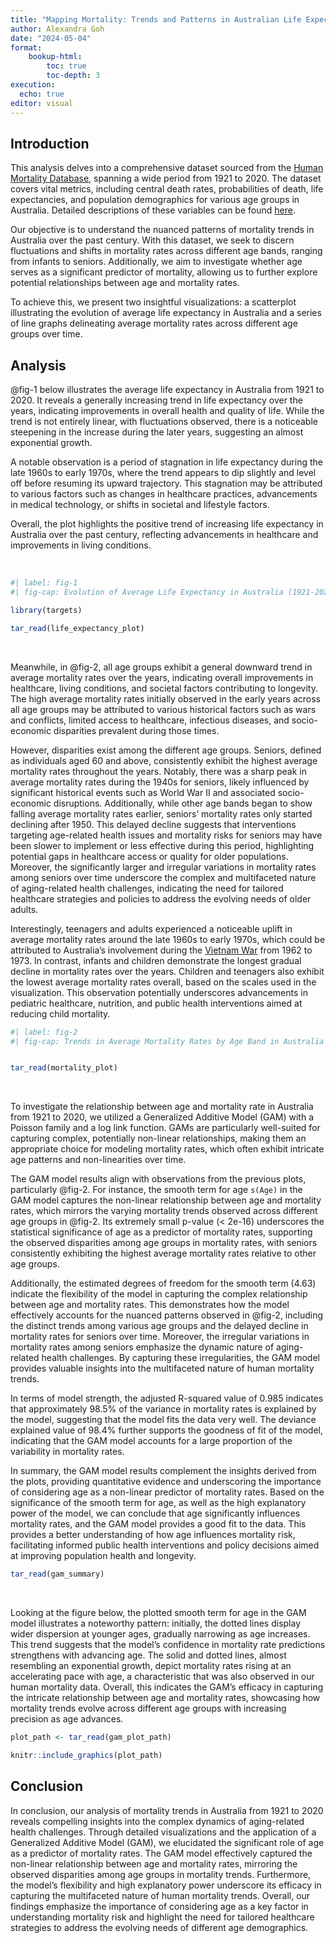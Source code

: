 ```yaml
---
title: "Mapping Mortality: Trends and Patterns in Australian Life Expectancy"
author: Alexandra Goh
date: "2024-05-04"
format:
    bookup-html:
        toc: true
        toc-depth: 3
execution:
  echo: true
editor: visual
---
```


## Introduction

This analysis delves into a comprehensive dataset sourced from the [Human Mortality Database](https://mortality.org/Country/Country?cntr=AUS), spanning a wide period from 1921 to 2020. The dataset covers vital metrics, including central death rates, probabilities of death, life expectancies, and population demographics for various age groups in Australia. Detailed descriptions of these variables can be found [here](https://mortality.org/Data/ExplanatoryNotes#Description1).

Our objective is to understand the nuanced patterns of mortality trends in Australia over the past century. With this dataset, we seek to discern fluctuations and shifts in mortality rates across different age bands, ranging from infants to seniors. Additionally, we aim to investigate whether age serves as a significant predictor of mortality, allowing us to further explore potential relationships between age and mortality rates.

To achieve this, we present two insightful visualizations: a scatterplot illustrating the evolution of average life expectancy in Australia and a series of line graphs delineating average mortality rates across different age groups over time.

## Analysis

@fig-1 below illustrates the average life expectancy in Australia from 1921 to 2020. It reveals a generally increasing trend in life expectancy over the years, indicating improvements in overall health and quality of life. While the trend is not entirely linear, with fluctuations observed, there is a noticeable steepening in the increase during the later years, suggesting an almost exponential growth.

A notable observation is a period of stagnation in life expectancy during the late 1960s to early 1970s, where the trend appears to dip slightly and level off before resuming its upward trajectory. This stagnation may be attributed to various factors such as changes in healthcare practices, advancements in medical technology, or shifts in societal and lifestyle factors.

Overall, the plot highlights the positive trend of increasing life expectancy in Australia over the past century, reflecting advancements in healthcare and improvements in living conditions.

<br>

```r
#| label: fig-1
#| fig-cap: Evolution of Average Life Expectancy in Australia (1921-2020)

library(targets)

tar_read(life_expectancy_plot)

```

<br>

Meanwhile, in @fig-2, all age groups exhibit a general downward trend in average mortality rates over the years, indicating overall improvements in healthcare, living conditions, and societal factors contributing to longevity. The high average mortality rates initially observed in the early years across all age groups may be attributed to various historical factors such as wars and conflicts, limited access to healthcare, infectious diseases, and socio-economic disparities prevalent during those times.

However, disparities exist among the different age groups. Seniors, defined as individuals aged 60 and above, consistently exhibit the highest average mortality rates throughout the years. Notably, there was a sharp peak in average mortality rates during the 1940s for seniors, likely influenced by significant historical events such as World War II and associated socio-economic disruptions. Additionally, while other age bands began to show falling average mortality rates earlier, seniors' mortality rates only started declining after 1950. This delayed decline suggests that interventions targeting age-related health issues and mortality risks for seniors may have been slower to implement or less effective during this period, highlighting potential gaps in healthcare access or quality for older populations. Moreover, the significantly larger and irregular variations in mortality rates among seniors over time underscore the complex and multifaceted nature of aging-related health challenges, indicating the need for tailored healthcare strategies and policies to address the evolving needs of older adults.

Interestingly, teenagers and adults experienced a noticeable uplift in average mortality rates around the late 1960s to early 1970s, which could be attributed to Australia's involvement during the [Vietnam War](https://www.naa.gov.au/students-and-teachers/student-research-portal/learning-resource-themes/war/vietnam-war/vietnam-war) from 1962 to 1973. In contrast, infants and children demonstrate the longest gradual decline in mortality rates over the years. Children and teenagers also exhibit the lowest average mortality rates overall, based on the scales used in the visualization. This observation potentially underscores advancements in pediatric healthcare, nutrition, and public health interventions aimed at reducing child mortality.

```r
#| label: fig-2
#| fig-cap: Trends in Average Mortality Rates by Age Band in Australia (1921-2020)


tar_read(mortality_plot)

```

<br>

To investigate the relationship between age and mortality rate in Australia from 1921 to 2020, we utilized a Generalized Additive Model (GAM) with a Poisson family and a log link function. GAMs are particularly well-suited for capturing complex, potentially non-linear relationships, making them an appropriate choice for modeling mortality rates, which often exhibit intricate age patterns and non-linearities over time.

The GAM model results align with observations from the previous plots, particularly @fig-2. For instance, the smooth term for age `s(Age)` in the GAM model captures the non-linear relationship between age and mortality rates, which mirrors the varying mortality trends observed across different age groups in @fig-2. Its extremely small p-value (\< 2e-16) underscores the statistical significance of age as a predictor of mortality rates, supporting the observed disparities among age groups in mortality rates, with seniors consistently exhibiting the highest average mortality rates relative to other age groups.

Additionally, the estimated degrees of freedom for the smooth term (4.63) indicate the flexibility of the model in capturing the complex relationship between age and mortality rates. This demonstrates how the model effectively accounts for the nuanced patterns observed in @fig-2, including the distinct trends among various age groups and the delayed decline in mortality rates for seniors over time. Moreover, the irregular variations in mortality rates among seniors emphasize the dynamic nature of aging-related health challenges. By capturing these irregularities, the GAM model provides valuable insights into the multifaceted nature of human mortality trends.

In terms of model strength, the adjusted R-squared value of 0.985 indicates that approximately 98.5% of the variance in mortality rates is explained by the model, suggesting that the model fits the data very well. The deviance explained value of 98.4% further supports the goodness of fit of the model, indicating that the GAM model accounts for a large proportion of the variability in mortality rates.

In summary, the GAM model results complement the insights derived from the plots, providing quantitative evidence and underscoring the importance of considering age as a non-linear predictor of mortality rates. Based on the significance of the smooth term for age, as well as the high explanatory power of the model, we can conclude that age significantly influences mortality rates, and the GAM model provides a good fit to the data. This provides a better understanding of how age influences mortality risk, facilitating informed public health interventions and policy decisions aimed at improving population health and longevity.

```r

tar_read(gam_summary)

```

<br>

Looking at the figure below, the plotted smooth term for age in the GAM model illustrates a noteworthy pattern: initially, the dotted lines display wider dispersion at younger ages, gradually narrowing as age increases. This trend suggests that the model's confidence in mortality rate predictions strengthens with advancing age. The solid and dotted lines, almost resembling an exponential growth, depict mortality rates rising at an accelerating pace with age, a characteristic that was also observed in our human mortality data. Overall, this indicates the GAM's efficacy in capturing the intricate relationship between age and mortality rates, showcasing how mortality trends evolve across different age groups with increasing precision as age advances.

```r

plot_path <- tar_read(gam_plot_path)

knitr::include_graphics(plot_path)

```

## Conclusion

In conclusion, our analysis of mortality trends in Australia from 1921 to 2020 reveals compelling insights into the complex dynamics of aging-related health challenges. Through detailed visualizations and the application of a Generalized Additive Model (GAM), we elucidated the significant role of age as a predictor of mortality rates. The GAM model effectively captured the non-linear relationship between age and mortality rates, mirroring the observed disparities among age groups in mortality trends. Furthermore, the model's flexibility and high explanatory power underscore its efficacy in capturing the multifaceted nature of human mortality trends. Overall, our findings emphasize the importance of considering age as a key factor in understanding mortality risk and highlight the need for tailored healthcare strategies to address the evolving needs of different age demographics.
